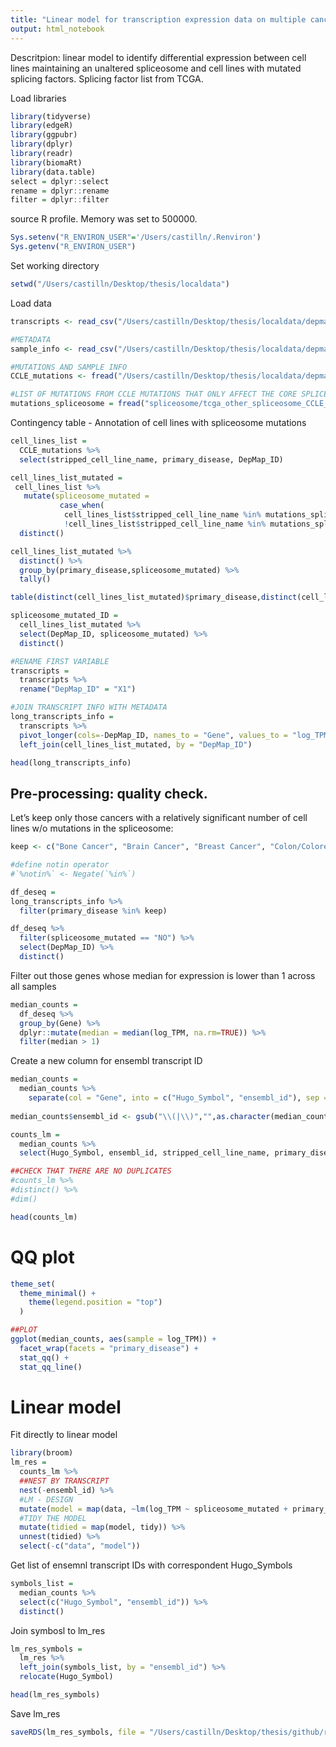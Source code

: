 ```yaml
---
title: "Linear model for transcription expression data on multiple cancers - using TCGA splicing factors classified as `other`". 
output: html_notebook
---
```


Descritpion: linear model to identify differential expression between cell lines maintaining an unaltered spliceosome and cell lines with mutated splicing factors. Splicing factor list from TCGA. 

Load libraries
```r
library(tidyverse)
library(edgeR)
library(ggpubr)
library(dplyr)
library(readr)
library(biomaRt)
library(data.table)
select = dplyr::select
rename = dplyr::rename
filter = dplyr::filter
```

source R profile. Memory was set to 500000.
```r
Sys.setenv("R_ENVIRON_USER"='/Users/castilln/.Renviron')
Sys.getenv("R_ENVIRON_USER")

```

Set working directory
```r
setwd("/Users/castilln/Desktop/thesis/localdata")
```


Load data
```r
transcripts <- read_csv("/Users/castilln/Desktop/thesis/localdata/depmap/CCLE_RNAseq_transcripts.csv")

#METADATA
sample_info <- read_csv("/Users/castilln/Desktop/thesis/localdata/depmap/sample_info.csv") #metadata

#MUTATIONS AND SAMPLE INFO
CCLE_mutations <- fread("/Users/castilln/Desktop/thesis/localdata/depmap/CCLE_info", header = TRUE) 

#LIST OF MUTATIONS FROM CCLE MUTATIONS THAT ONLY AFFECT THE CORE SPLICEOSOME
mutations_spliceosome = fread("spliceosome/tcga_other_spliceosome_CCLE_mutations.csv")
```

Contingency table - Annotation of cell lines with spliceosome mutations
```r
cell_lines_list = 
  CCLE_mutations %>% 
  select(stripped_cell_line_name, primary_disease, DepMap_ID) 

cell_lines_list_mutated = 
 cell_lines_list %>% 
   mutate(spliceosome_mutated = 
           case_when(
            cell_lines_list$stripped_cell_line_name %in% mutations_spliceosome$stripped_cell_line_name ~ "YES", #if the mutation is in a gene from the spliceosome: 1 
            !cell_lines_list$stripped_cell_line_name %in% mutations_spliceosome$stripped_cell_line_name ~ "NO")) %>% 
  distinct()

cell_lines_list_mutated %>% 
  distinct() %>%
  group_by(primary_disease,spliceosome_mutated) %>%
  tally() 

table(distinct(cell_lines_list_mutated)$primary_disease,distinct(cell_lines_list_mutated)$spliceosome_mutated)

spliceosome_mutated_ID = 
  cell_lines_list_mutated %>% 
  select(DepMap_ID, spliceosome_mutated) %>% 
  distinct() 
```

```r
#RENAME FIRST VARIABLE 
transcripts = 
  transcripts %>% 
  rename("DepMap_ID" = "X1")

#JOIN TRANSCRIPT INFO WITH METADATA
long_transcripts_info = 
  transcripts %>% 
  pivot_longer(cols=-DepMap_ID, names_to = "Gene", values_to = "log_TPM") %>% 
  left_join(cell_lines_list_mutated, by = "DepMap_ID")

head(long_transcripts_info)
```

## Pre-processing: quality check. 
Let's keep only those cancers with a relatively significant number of cell lines w/o mutations in the spliceosome:
```r
keep <- c("Bone Cancer", "Brain Cancer", "Breast Cancer", "Colon/Colorectal Cancer", "Fibroblast", "Gastric Cancer", "Head and Neck Cancer", "Kidney Cancer", "Lung Cancer", "Neuroblastoma", "Ovarian Cancer", "Pancreatic Cancer", "Sarcoma", "Skin Cancer")

#define notin operator
#`%notin%` <- Negate(`%in%`)

df_deseq = 
long_transcripts_info %>% 
  filter(primary_disease %in% keep)

df_deseq %>% 
  filter(spliceosome_mutated == "NO") %>% 
  select(DepMap_ID) %>% 
  distinct() 
```

Filter out those genes whose median for expression is lower than 1 across all samples
```r
median_counts =
  df_deseq %>% 
  group_by(Gene) %>% 
  dplyr::mutate(median = median(log_TPM, na.rm=TRUE)) %>% 
  filter(median > 1)
```

Create a new column for ensembl transcript ID 
```r
median_counts = 
  median_counts %>%
    separate(col = "Gene", into = c("Hugo_Symbol", "ensembl_id"), sep = "\\s") 
   
median_counts$ensembl_id <- gsub("\\(|\\)","",as.character(median_counts$ensembl_id))

counts_lm = 
  median_counts %>% 
  select(Hugo_Symbol, ensembl_id, stripped_cell_line_name, primary_disease, spliceosome_mutated, log_TPM)

##CHECK THAT THERE ARE NO DUPLICATES
#counts_lm %>% 
#distinct() %>% 
#dim()
```

```r
head(counts_lm)
```

# QQ plot
```r
theme_set(
  theme_minimal() +
    theme(legend.position = "top")
  )

##PLOT 
ggplot(median_counts, aes(sample = log_TPM)) + 
  facet_wrap(facets = "primary_disease") +
  stat_qq() + 
  stat_qq_line() 
```

# Linear model

Fit directly to linear model
```r
library(broom)
lm_res =
  counts_lm %>% 
  ##NEST BY TRANSCRIPT
  nest(-ensembl_id) %>% 
  #LM - DESIGN
  mutate(model = map(data, ~lm(log_TPM ~ spliceosome_mutated + primary_disease, data = .))) %>% 
  #TIDY THE MODEL
  mutate(tidied = map(model, tidy)) %>%
  unnest(tidied) %>% 
  select(-c("data", "model"))

```

Get list of ensemnl transcript IDs with correspondent Hugo_Symbols 
```r
symbols_list = 
  median_counts %>% 
  select(c("Hugo_Symbol", "ensembl_id")) %>% 
  distinct()
```

Join symbosl to lm_res
```r
lm_res_symbols = 
  lm_res %>% 
  left_join(symbols_list, by = "ensembl_id") %>% 
  relocate(Hugo_Symbol)
```

```r
head(lm_res_symbols)
```

Save lm_res
```r
saveRDS(lm_res_symbols, file = "/Users/castilln/Desktop/thesis/github/results/differential_expression/transcripts/tcga_other_spliceosome_lm_res_symbols.rds")
```